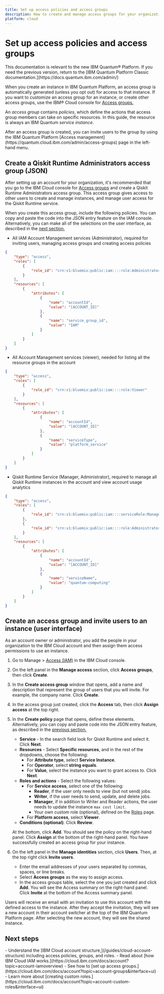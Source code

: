 ```yaml
---
title: Set up access policies and access groups
description: How to create and manage access groups for your organization's account users.
platform: cloud
---
```


# Set up access policies and access groups
<Admonition type="note">
This documentation is relevant to the new IBM Quantum&reg; Platform. If you need the previous version, return to the [IBM Quantum Platform Classic documentation.](https://docs.quantum.ibm.com/admin/)
</Admonition>

When you create an instance in IBM Quantum Platform, an access group is automatically generated (unless you opt out) for access to that instance. If you want to customize an access group for an instance, or create other access groups, use the IBM&reg; Cloud console for [Access groups.](https://cloud.ibm.com/iam/groups)

An _access group_ contains _policies_, which define the actions that access group members can take on specific resources.  In this guide, the resource is always  an IBM Quantum _service instance_.

<Admonition type="note">
After an access group is created, you can invite users to the group by using the IBM Quantum Platform [Access management](https://quantum.cloud.ibm.com/admin/access-groups) page in the left-hand menu.
</Admonition>

<span id="json"></span>
## Create a Qiskit Runtime Administrators access group (JSON)

After setting up an account for your organization, it's recommended that you go to the IBM Cloud console for [Access groups](https://cloud.ibm.com/iam/groups) and create a Qiskit Runtime Administrators access group. This access group gives access to other users to create and manage instances, and manage user access for the Qiskit Runtime service.

When you create this access group, include the following policies.  You can copy and paste the code into the JSON entry feature on the IAM console. Alternatively, you can make all of the selections on the user interface, as described in the [next section.](#ui)

- All IAM Account Management services (Administrator), required for inviting users, managing access groups and creating access policies

```json
{
    "type": "access",
    "roles": [
        {
            "role_id": "crn:v1:bluemix:public:iam::::role:Administrator"
        }
    ],
    "resources": [
        {
            "attributes": [
                {
                    "name": "accountId",
                    "value": "[ACCOUNT_ID]"
                },
                {
                    "name": "service_group_id",
                    "value": "IAM"
                }
            ]
        }
    ]
}
```
- All Account Management services (viewer), needed for listing all the resource groups in the account
```json
{
    "type": "access",
    "roles": [
        {
            "role_id": "crn:v1:bluemix:public:iam::::role:Viewer"
        }
    ],
    "resources": [
        {
            "attributes": [
                {
                    "name": "accountId",
                    "value": "[ACCOUNT_ID]"
                },
                {
                    "name": "serviceType",
                    "value": "platform_service"
                }
            ]
        }
    ]
}
```

- Qiskit Runtime Service (Manager, Administrator), required to manage all Qiskit Runtime instances in the account and view account usage analytics
```json
{
    "type": "access",
    "roles": [
        {
            "role_id": "crn:v1:bluemix:public:iam::::serviceRole:Manager"
        },
        {
            "role_id": "crn:v1:bluemix:public:iam::::role:Administrator"
        }
    ],
    "resources": [
        {
            "attributes": [
                {
                    "name": "accountId",
                    "value": "[ACCOUNT_ID]"
                },
                {
                    "name": "serviceName",
                    "value": "quantum-computing"
                }
            ]
        }
    ]
}
```

<span id="ui"></span>
## Create an access group and invite users to an instance (user interface)

As an account owner or administrator, you add the people in your organization to the IBM Cloud account and then assign them access permissions to use an instance.

1. Go to Manage > [Access (IAM)](https://cloud.ibm.com/iam/overview) in the IBM Cloud console.
1. On the left panel in the **Manage access** section, click **Access groups**, then click **Create**.
1. In the **Create access group** window that opens, add a name and description that represent the group of users that you will invite.  For example, the company name. Click **Create**.
1. In the access group just created, click the **Access** tab, then click **Assign access** at the top right.
1. In the **Create policy** page that opens, define these elements. Alternatively, you can copy and paste code into the JSON entry feature, as described in the [previous section.](#json)
   - **Service** - In the search field look for Qiskit Runtime and select it. Click **Next**.
   - **Resources** - Select **Specific resources**, and in the rest of the dropdowns, choose the following:
      - For **Attribute type**, select **Service Instance**.
      - For **Operator**, select **string equals**.
      - For **Value**, select the instance you want to grant access to. Click **Next**.
   - **Roles and actions** - Select the following values:
      - For **Service access**, select one of the following:
         - **Reader**, if the user only needs to view (but not send) jobs.
         - **Writer**, if the user needs to send, update, and delete jobs.
         - **Manager**, if in addition to Writer and Reader actions, the user needs to update the instance `max cost limit`.
         - Your own custom role (optional), defined on the [Roles](https://cloud.ibm.com/iam/roles) page.
      - For **Platform access**, select **Viewer**.
   - **Conditions (optional)**. Click **Review**.

   At the bottom, click **Add**. You should see the policy on the right-hand panel. Click **Assign** at the bottom of the right-hand panel. You have successfully created an access group for your instance.
1. On the left panel in the **Manage identities** section, click **Users**. Then, at the top right click **Invite users**.
   - Enter the email addresses of your users separated by commas, spaces, or line breaks.
   - Select **Access groups** as the way to assign access.
   - In the access groups table, select the one you just created and click **Add**. You will see the Access summary on the right-hand panel. Click **Invite** at the bottom of the Access summary panel.

Users will receive an email with an invitation to use this account with the defined access to the instance. After they accept the invitation, they will see a new account in their account switcher at the top of the IBM Quantum Platform page. After selecting the new account, they will see the shared instance.



## Next steps

<Admonition type="tip" title="Recommendations">
   - Understand the [IBM Cloud account structure,](/guides/cloud-account-structure) including access policies, groups, and roles.
   - Read about [how IBM Cloud IAM works.](https://cloud.ibm.com/docs/account?topic=account-iamoverview)
   - See how to [set up access groups.](https://cloud.ibm.com/docs/account?topic=account-groups&interface=ui)
   - Learn more about [creating custom roles.](https://cloud.ibm.com/docs/account?topic=account-custom-roles&interface=ui)
</Admonition>
